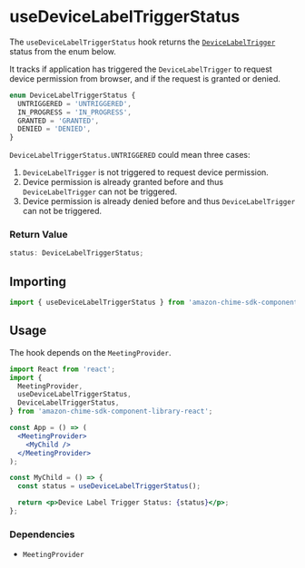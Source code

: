 <Meta title="SDK Hooks/useDevicePermissionStatus" />

# useDeviceLabelTriggerStatus

The `useDeviceLabelTriggerStatus` hook returns the [`DeviceLabelTrigger`](https://github.com/aws/amazon-chime-sdk-js/blob/main/src/devicecontroller/DeviceControllerFacade.ts#L25) status from the enum below.

It tracks if application has triggered the `DeviceLabelTrigger` to request device permission from browser, and if the request is granted or denied.

```javascript
enum DeviceLabelTriggerStatus {
  UNTRIGGERED = 'UNTRIGGERED',
  IN_PROGRESS = 'IN_PROGRESS',
  GRANTED = 'GRANTED',
  DENIED = 'DENIED',
}
```

`DeviceLabelTriggerStatus.UNTRIGGERED` could mean three cases:
1. `DeviceLabelTrigger` is not triggered to request device permission.
2. Device permission is already granted before and thus `DeviceLabelTrigger` can not be triggered.
3. Device permission is already denied before and thus `DeviceLabelTrigger` can not be triggered.

### Return Value

```javascript
status: DeviceLabelTriggerStatus;
```

## Importing

```javascript
import { useDeviceLabelTriggerStatus } from 'amazon-chime-sdk-component-library-react';
```

## Usage

The hook depends on the `MeetingProvider`.

```jsx
import React from 'react';
import {
  MeetingProvider,
  useDeviceLabelTriggerStatus,
  DeviceLabelTriggerStatus,
} from 'amazon-chime-sdk-component-library-react';

const App = () => (
  <MeetingProvider>
    <MyChild />
  </MeetingProvider>
);

const MyChild = () => {
  const status = useDeviceLabelTriggerStatus();

  return <p>Device Label Trigger Status: {status}</p>;
};
```

### Dependencies

- `MeetingProvider`
